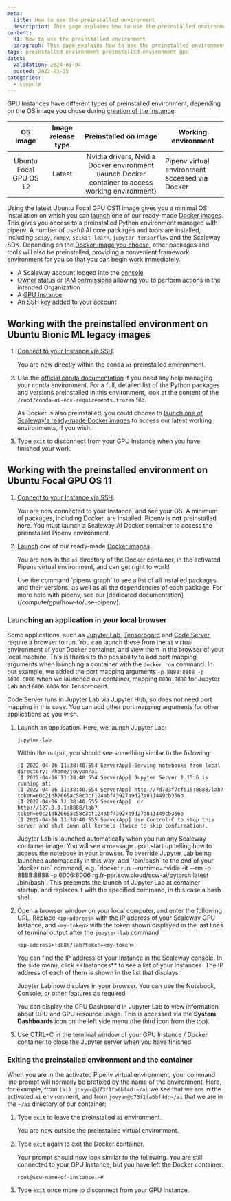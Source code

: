 ```yaml
---
meta:
  title: How to use the preinstalled environment
  description: This page explains how to use the preinstalled environment on a Scaleway Docker image for a GPU Instance
content:
  h1: How to use the preinstalled environment
  paragraph: This page explains how to use the preinstalled environment
tags: preinstalled environment preinstalled-environment gpu
dates:
  validation: 2024-01-04
  posted: 2022-03-25
categories:
  - compute
---
```


GPU Instances have different types of preinstalled environment, depending on the OS image you chose during [creation of the Instance](/compute/gpu/how-to/create-manage-gpu-instance):

|        OS image        | Image release type |    Preinstalled on image                                        | Working environment                            |
|:----------------------:|:------------------:|:---------------------------------------------------------------:|------------------------------------------------|
| Ubuntu Focal GPU OS 12 | Latest             | Nvidia drivers, Nvidia Docker environment (launch Docker container to access working environment) | Pipenv virtual environment accessed via Docker |

Using the latest Ubuntu Focal GPU OS11 image gives you a minimal OS installation on which you can [launch](/compute/gpu/how-to/use-gpu-with-docker) one of our ready-made [Docker images](/compute/gpu/reference-content/docker-images). This gives you access to a preinstalled Python environment managed with pipenv. A number of useful AI core packages and tools are installed, including `scipy`, `numpy`, `scikit-learn`, `jupyter`, `tensorflow` and the Scaleway SDK. Depending on the [Docker image you choose](/compute/gpu/reference-content/docker-images), other packages and tools will also be preinstalled, providing a convenient framework environment for you so that you can begin work immediately.

<Macro id="requirements" />

- A Scaleway account logged into the [console](https://console.scaleway.com)
- [Owner](/identity-and-access-management/iam/concepts/#owner) status or [IAM permissions](/identity-and-access-management/iam/concepts/#permission) allowing you to perform actions in the intended Organization
- A [GPU Instance](/compute/gpu/how-to/create-manage-gpu-instance/)
- An [SSH key](/identity-and-access-management/organizations-and-projects/how-to/create-ssh-key/) added to your account

## Working with the preinstalled environment on Ubuntu Bionic ML legacy images

1. [Connect to your Instance via SSH](/compute/instances/how-to/connect-to-instance/).

    You are now directly within the conda `ai` preinstalled environment.
2. Use the [official conda documentation](https://docs.conda.io/projects/conda/en/latest/commands.html) if you need any help managing your conda environment.
    <Message type="tip">
      For a full, detailed list of the Python packages and versions preinstalled in this environment, look at the content of the `/root/conda-ai-env-requirements.frozen` file.
    </Message>

    As Docker is also preinstalled, you could choose to [launch one of Scaleway's ready-made Docker images](/compute/gpu/how-to/use-gpu-with-docker) to access our latest working environments, if you wish.
3. Type `exit` to disconnect from your GPU Instance when you have finished your work.

## Working with the preinstalled environment on Ubuntu Focal GPU OS 11

1. [Connect to your Instance via SSH](/compute/instances/how-to/connect-to-instance/).

    You are now connected to your Instance, and see your OS. A minimum of packages, including Docker, are installed. Pipenv is **not** preinstalled here. You must launch a Scaleway AI Docker container to access the preinstalled Pipenv environment.
2. [Launch](/compute/gpu/how-to/use-gpu-with-docker) one of our ready-made [Docker images](/compute/gpu/reference-content/docker-images).

    You are now in the `ai` directory of the Docker container, in the activated Pipenv virtual environment, and can get right to work!

    <Message type="tip">
      Use the command `pipenv graph` to see a list of all installed packages and their versions, as well as all the dependencies of each package. For more help with pipenv, see our [dedicated documentation](/compute/gpu/how-to/use-pipenv).
    </Message>

### Launching an application in your local browser

Some applications, such as [Jupyter Lab](https://jupyter.org/), [Tensorboard](https://www.tensorflow.org/tensorboard) and [Code Server](https://code-server.dev/), require a browser to run. You can launch these from the `ai` virtual environment of your Docker container, and view them in the browser of your local machine. This is thanks to the possibility to add port mapping arguments when launching a container with the `docker run` command. In our example, we added the port mapping arguments `-p 8888:8888 -p 6006:6006` when we launched our container, mapping `8888:8888` for Jupyter Lab and `6006:6006` for Tensorboard.

<Message type="tip">
  Code Server runs in Jupyter Lab via Jupyter Hub, so does not need port mapping in this case. You can add other port mapping arguments for other applications as you wish.
</Message>

1. Launch an application. Here, we launch Jupyter Lab:

    `jupyter-lab`

    Within the output, you should see something similar to the following:

    ```
    [I 2022-04-06 11:38:40.554 ServerApp] Serving notebooks from local directory: /home/jovyan/ai
    [I 2022-04-06 11:38:40.554 ServerApp] Jupyter Server 1.15.6 is running at:
    [I 2022-04-06 11:38:40.554 ServerApp] http://7d783f7cf615:8888/lab?token=e0c21db2665ac58c3cf124abf43927a9d27a811449cb356b
    [I 2022-04-06 11:38:40.555 ServerApp]  or http://127.0.0.1:8888/lab?token=e0c21db2665ac58c3cf124abf43927a9d27a811449cb356b
    [I 2022-04-06 11:38:40.555 ServerApp] Use Control-C to stop this server and shut down all kernels (twice to skip confirmation).
    ```

    <Message type="tip">
      Jupyter Lab is launched automatically when you run any Scaleway container image. You will see a message upon start up telling how to access the notebook in your browser. To override Jupyter Lab being launched automatically in this way, add `/bin/bash` to the end of your `docker run` command, e.g. `docker run --runtime=nvidia -it --rm -p 8888:8888 -p 6006:6006 rg.fr-par.scw.cloud/scw-ai/pytorch:latest /bin/bash`. This preempts the launch of Jupyter Lab at container startup, and replaces it with the specified command, in this case a bash shell.
    </Message>
2. Open a browser window on your local computer, and enter the following URL. Replace `<ip-address>` with the IP address of your Scaleway GPU Instance, and `<my-token>` with the token shown displayed in the last lines of terminal output after the `jupyter-lab` command
    ```
    <ip-address>:8888/lab?token=<my-token>
    ```

    <Message type="tip">
      You can find the IP address of your Instance in the Scaleway console. In the side menu, click **Instances** to see a list of your Instances. The IP address of each of them is shown in the list that displays.
    </Message>

    Jupyter Lab now displays in your browser. You can use the Notebook, Console, or other features as required:

    <Lightbox src="scaleway-jupyter-lab.webp" alt="" />

    You can display the GPU Dashboard in Jupyter Lab to view information about CPU and GPU resource usage. This is accessed via the **System Dashboards** icon on the left side menu (the third icon from the top).
3. Use CTRL+C in the terminal window of your GPU Instance / Docker container to close the Jupyter server when you have finished.

### Exiting the preinstalled environment and the container

When you are in the activated Pipenv virtual environment, your command line prompt will normally be prefixed by the name of the environment. Here, for example, from `(ai) jovyan@d73f1fa6bf4d:~/ai` we see that we are in the activated `ai` environment, and from `jovyan@d73f1fa6bf4d:~/ai` that we are in the `~/ai` directory of our container:

1. Type `exit` to leave the preinstalled `ai` environment.

    You are now outside the preinstalled virtual environment.
2. Type `exit` again to exit the Docker container.

    Your prompt should now look similar to the following. You are still connected to your GPU Instance, but you have left the Docker container:

    ```
    root@scw-name-of-instance:~#
    ```
3. Type `exit` once more to disconnect from your GPU Instance.


